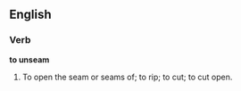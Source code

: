 ==English==

===Verb===

'''to unseam'''

#To open the seam or seams of; to rip; to cut; to cut open.